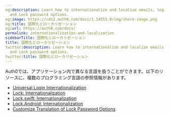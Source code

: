 ```yaml
---
og:description: Learn how to internationalize and localize emails, login prompts,
  and Lock password options.
og:image: https://cdn2.auth0.com/docs/1.14553.0/img/share-image.png
og:title: 国際化とローカリゼーション
og:url: https://auth0.com/docs/
permalink: internationalization-and-localization
sidebarTitle: 国際化とローカリゼーション
title: 国際化とローカリゼーション
twitter:description: Learn how to internationalize and localize emails, login prompts,
  and Lock password options.
twitter:title: 国際化とローカリゼーション
---
```


Auth0では、アプリケーション内で異なる言語を扱うことができます。以下のリソースに、複数のプログラミング言語の参照情報があります。

* [Universal Login Internationalization](/docs/customize/internationalization-and-localization/universal-login-internationalization)
* [Lock: Internationalization](/docs/customize/internationalization-and-localization/lock-internationalization)
* [Lock.swift: Internationalization](/docs/customize/internationalization-and-localization/lock-swift-internationalization)
* [Lock.Android: Internationalization](/docs/customize/internationalization-and-localization/lock-android-internationalization)
* [Customize Translation of Lock Password Options](/docs/customize/internationalization-and-localization/password-options-translation)